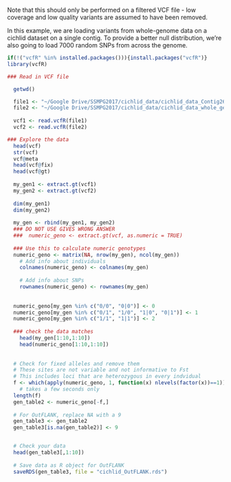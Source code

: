 
Note that this should only be performed on a filtered VCF file - low coverage and low quality variants are assumed to have been removed.

In this example, we are loading variants from whole-genome data on a cichlid dataset on a single contig. To provide a better null distribution, we're also going to load 7000 random SNPs from across the genome.

```r
if(!("vcfR" %in% installed.packages())){install.packages("vcfR")}
library(vcfR)
```

```r
### Read in VCF file 

  getwd()

  file1 <- "~/Google Drive/SSMPG2017/cichlid_data/cichlid_data_Contig263_rb_phased.vcf.gz"
  file2 <- "~/Google Drive/SSMPG2017/cichlid_data/cichlid_data_whole_genome_7k_random_SNPs.vcf.gz"
  
  vcf1 <- read.vcfR(file1)
  vcf2 <- read.vcfR(file2)

### Explore the data
  head(vcf)
  str(vcf)
  vcf@meta
  head(vcf@fix)
  head(vcf@gt)
  
  my_gen1 <- extract.gt(vcf1)
  my_gen2 <- extract.gt(vcf2)
  
  dim(my_gen1)
  dim(my_gen2)
  
  my_gen <- rbind(my_gen1, my_gen2)
  ### DO NOT USE GIVES WRONG ANSWER
  ###  numeric_geno <- extract.gt(vcf, as.numeric = TRUE)
  
  ### Use this to calculate numeric genotypes
  numeric_geno <- matrix(NA, nrow(my_gen), ncol(my_gen))
    # Add info about individuals
    colnames(numeric_geno) <- colnames(my_gen)
  
    # Add info about SNPs
    rownames(numeric_geno) <- rownames(my_gen)
  
  
  numeric_geno[my_gen %in% c("0/0", "0|0")] <- 0
  numeric_geno[my_gen %in% c("0/1", "1/0", "1|0", "0|1")] <- 1
  numeric_geno[my_gen %in% c("1/1", "1|1")] <- 2
  
  ### check the data matches
    head(my_gen[1:10,1:10])
    head(numeric_geno[1:10,1:10])
  
  
  # Check for fixed alleles and remove them
  # These sites are not variable and not informative to Fst
  # This includes loci that are heterozygous in every indvidual
  f <- which(apply(numeric_geno, 1, function(x) nlevels(factor(x))==1))
    # takes a few seconds only
  length(f)
  gen_table2 <- numeric_geno[-f,]
  
  # For OutFLANK, replace NA with a 9
  gen_table3 <- gen_table2
  gen_table3[is.na(gen_table2)] <- 9


  # Check your data
  head(gen_table3[,1:10])  
  
  # Save data as R object for OutFLANK
  saveRDS(gen_table3, file = "cichlid_OutFLANK.rds")

``` 
